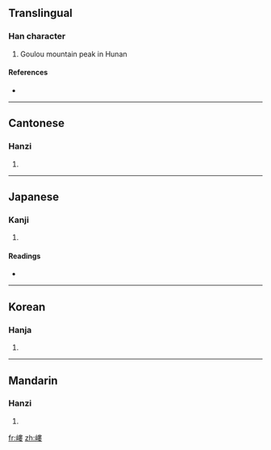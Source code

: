 {{also|嵝}}
==Translingual==

===Han character===
{{Han char|rn=46|rad=山|as=11|sn=14|four=2574<sub>4</sub>|canj=山中中女 (ULLV)}}

# Goulou mountain peak in Hunan

====References====
* {{Han ref|kx=0318.250|dkj=08408|dj=0618.370|hdz=10794.010|uh=5D81|ud=23937|bh=E1A8|bd=57768}}

----

==Cantonese==

===Hanzi===
{{yue-hanzi|jyut=|y=lau5|sim=嵝}}

# {{defn|Cantonese}}

----

==Japanese==

===Kanji===
{{ja-kanji|grade=|rs=山11}}

# {{defn|Japanese}}

====Readings====
* {{ja-readings|on=[[る]] (ru), [[ろう]] (rō)|kun=[[いただき]] (itadaki)}}

----

==Korean==

===Hanja===
{{ko-hanja|hangeul=루|rv=ru|mr=ru}}

# {{defn|Korean}}

----

==Mandarin==

===Hanzi===
{{cmn-hanzi|sim=嵝|pin=[[lǒu]] ([[lou3]])|wg=lou<sup>3</sup>}}

# {{defn|Mandarin}}

[[fr:嶁]]
[[zh:嶁]]